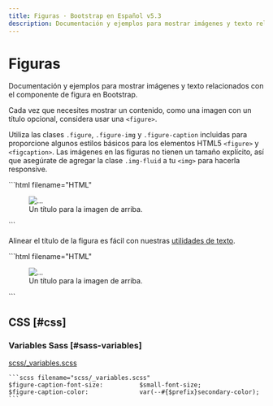```yaml
---
title: Figuras · Bootstrap en Español v5.3
description: Documentación y ejemplos para mostrar imágenes y texto relacionados con el componente de figura en Bootstrap.
---
```


# Figuras

Documentación y ejemplos para mostrar imágenes y texto relacionados con el componente de figura en Bootstrap.

Cada vez que necesites mostrar un contenido, como una imagen con un título opcional, considera usar una `<figure>`.

Utiliza las clases `.figure`, `.figure-img` y `.figure-caption` incluidas para proporcione algunos estilos básicos para los elementos HTML5 `<figure>` y `<figcaption>`. Las imágenes en las figuras no tienen un tamaño explícito, así que asegúrate de agregar la clase `.img-fluid` a tu `<img>` para hacerla responsive.

<DemoIframe path="/demos/bootstrap/5.3/content/figures/index-1.html">
    ```html filename="HTML"
    <figure class="figure">
        <img src="..." class="figure-img img-fluid rounded" alt="...">
        <figcaption class="figure-caption">Un título para la imagen de arriba.</figcaption>
    </figure>
    ```
</DemoIframe>

Alinear el título de la figura es fácil con nuestras [utilidades de texto](/docs/5.3/utilities/text/#text-alignment).

<DemoIframe path="/demos/bootstrap/5.3/content/figures/index-2.html">
    ```html filename="HTML"
    <figure class="figure">
        <img src="..." class="figure-img img-fluid rounded" alt="...">
        <figcaption class="figure-caption text-end">Un título para la imagen de arriba.</figcaption>
    </figure>
    ```
</DemoIframe>

CSS [#css]
-----------

### Variables Sass [#sass-variables]

[scss/_variables.scss](https://github.com/twbs/bootstrap/blob/v5.3.2/scss/_variables.scss)

    ```scss filename="scss/_variables.scss"
    $figure-caption-font-size:          $small-font-size;
    $figure-caption-color:              var(--#{$prefix}secondary-color);
    ```